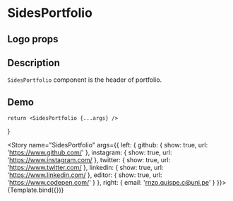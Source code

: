 
<Meta title="SidesPortfolio" component={SidesPortfolio} />

# SidesPortfolio

## Logo props
<ArgsTable of={SidesPortfolio} />

## Description

`SidesPortfolio` component is the header of portfolio.

## Demo

    return <SidesPortfolio {...args} />
}

<Story name="SidesPortfolio" args={{
    left: {
        github: {
            show: true,
            url: 'https://www.github.com/'
        },
        instagram: {
            show: true,
            url: 'https://www.instagram.com/
        },
        twitter: {
            show: true,
            url: 'https://www.twitter.com/
        },
        linkedin: {
            show: true,
            url: 'https://www.linkedin.com/
        },
        editor: {
            show: true,
            url: 'https://www.codepen.com/'
        }
    },
    right: {
        email: 'rnzo.quispe.c@uni.pe'
    }
}}>
{Template.bind({})}
</Story>


